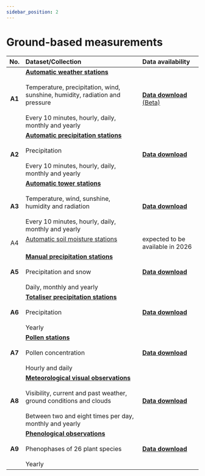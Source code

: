 ```yaml
---
sidebar_position: 2
---
```


# Ground-based measurements

| No.    | Dataset/Collection | Data availability |
|:------:|:---------|:---------|
| **A1** | [**Automatic weather stations**](/a-data-groundbased/a1-automatic-weather-stations) <br></br> Temperature, precipitation, wind, sunshine, humidity, radiation and pressure <br></br> Every 10 minutes, hourly, daily, monthly and yearly | [**Data download** (Beta)](https://opendatadocs.meteoswiss.ch/a-data-groundbased/a1-automatic-weather-stations#data-download) |
| **A2** | [**Automatic precipitation stations**](/a-data-groundbased/a2-automatic-precipitation-stations) <br></br> Precipitation <br></br> Every 10 minutes, hourly, daily, monthly and yearly | [**Data download**](https://opendatadocs.meteoswiss.ch/a-data-groundbased/a2-automatic-precipitation-stations#data-download) |
| **A3** | [**Automatic tower stations**](/a-data-groundbased/a3-automatic-tower-stations) <br></br> Temperature, wind, sunshine, humidity and radiation <br></br> Every 10 minutes, hourly, daily, monthly and yearly| [**Data download**](https://opendatadocs.meteoswiss.ch/a-data-groundbased/a3-automatic-tower-stations#data-download) |
| A4     | [Automatic soil moisture stations](/a-data-groundbased/a4-automatic-soil-stations) <br></br> | expected to be available in 2026 |
| **A5** | [**Manual precipitation stations**](/a-data-groundbased/a5-manual-precipitation-stations) <br></br> Precipitation and snow <br></br> Daily, monthly and yearly | [**Data download**](https://opendatadocs.meteoswiss.ch/a-data-groundbased/a5-manual-precipitation-stations#data-download) |
| **A6** | [**Totaliser precipitation stations**](/a-data-groundbased/a6-totaliser-precipitation-stations) <br></br> Precipitation <br></br> Yearly | [**Data download**](https://opendatadocs.meteoswiss.ch/a-data-groundbased/a6-totaliser-precipitation-stations#data-download) |
| **A7** | [**Pollen stations**](/a-data-groundbased/a7-pollen-stations) <br></br> Pollen concentration <br></br> Hourly and daily | [**Data download**](https://opendatadocs.meteoswiss.ch/a-data-groundbased/a7-pollen-stations#data-download) |
| **A8** | [**Meteorological visual observations**](/a-data-groundbased/a8-meteorological-visual-observations) <br></br> Visibility, current and past weather, ground conditions and clouds <br></br> Between two and eight times per day, monthly and yearly | [**Data download**](https://opendatadocs.meteoswiss.ch/a-data-groundbased/a8-meteorological-visual-observations#data-download) |
| **A9** | [**Phenological observations**](/a-data-groundbased/a9-phenological-observations) <br></br> Phenophases of 26 plant species <br></br> Yearly | [**Data download**](https://opendatadocs.meteoswiss.ch/a-data-groundbased/a9-phenological-observations#data-download) |
